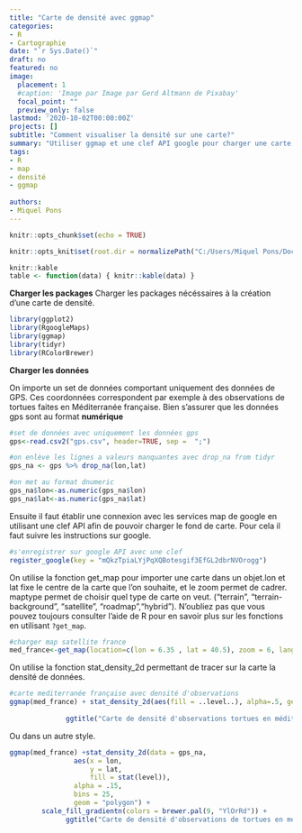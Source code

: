 ```yaml
---
title: "Carte de densité avec ggmap"
categories:
- R
- Cartographie
date: "`r Sys.Date()`"
draft: no
featured: no
image:
  placement: 1
  #caption: 'Image par Image par Gerd Altmann de Pixabay'
  focal_point: ""
  preview_only: false
lastmod: '2020-10-02T00:00:00Z'
projects: []
subtitle: "Comment visualiser la densité sur une carte?"
summary: "Utiliser ggmap et une clef API google pour charger une carte, et y représenter la densité d'observation d'espèces."
tags:
- R
- map
- densité
- ggmap
 
authors: 
- Miquel Pons
---
```




```r
knitr::opts_chunk$set(echo = TRUE)

knitr::opts_knit$set(root.dir = normalizePath("C:/Users/Miquel Pons/Documents/starter-blog/static/files"))

knitr::kable
table <- function(data) { knitr::kable(data) }

```

**Charger les packages**
Charger les packages nécéssaires à la création d'une carte de densité.
```r
library(ggplot2)
library(RgoogleMaps)
library(ggmap)
library(tidyr)
library(RColorBrewer)
```

**Charger les données**

On importe un set de données comportant uniquement des données de GPS. Ces coordonnées correspondent par exemple à des observations de tortues faites en Méditerranée française. Bien s'assurer que les données gps sont au format **numérique**

```r
#set de données avec uniquement les données gps
gps<-read.csv2("gps.csv", header=TRUE, sep =  ";")

#on enlève les lignes a valeurs manquantes avec drop_na from tidyr
gps_na <- gps %>% drop_na(lon,lat)

#on met au format dnumeric
gps_na$lon<-as.numeric(gps_na$lon)
gps_na$lat<-as.numeric(gps_na$lat)


```

Ensuite il faut établir une connexion avec les services map de google en utilisant une clef API afin de pouvoir charger le fond de carte. Pour cela il faut suivre les instructions sur google. 

```r
#s'enregistrer sur google API avec une clef
register_google(key = "mQkzTpiaLYjPqXQBotesgif3EfGL2dbrNVOrogg") 

```

On utilise la fonction get_map pour importer une carte dans un objet.lon et lat fixe le centre de la carte que l'on souhaite, et le zoom permet de cadrer. maptype permet de choisir quel type de carte on veut.  ("terrain", "terrain-background", "satellite", "roadmap","hybrid"). N'oubliez pas que vous pouvez toujours consulter l'aide de R pour en savoir plus sur les fonctions en utilisant `?get_map`. 

```r
#charger map satellite france
med_france<-get_map(location=c(lon = 6.35 , lat = 40.5), zoom = 6, language= "fr-FR", maptype="satellite")
```

On utilise la fonction stat_density_2d permettant de tracer sur la carte la densité de données.

```r
#carte mediterranée française avec densité d'observations
ggmap(med_france) + stat_density_2d(aes(fill = ..level..), alpha=.5, geom="polygon", data = gps_na) + 
                                                                          scale_fill_viridis_c() +
              ggtitle("Carte de densité d'observations tortues en méditerranée française")
```

Ou dans un autre style.

```r
ggmap(med_france) +stat_density_2d(data = gps_na,
                aes(x = lon,
                    y = lat,
                    fill = stat(level)),
                alpha = .15,
                bins = 25,
                geom = "polygon") +
        scale_fill_gradientn(colors = brewer.pal(9, "YlOrRd")) +
              ggtitle("Carte de densité d'observations de tortues en méditerranée française")
```

